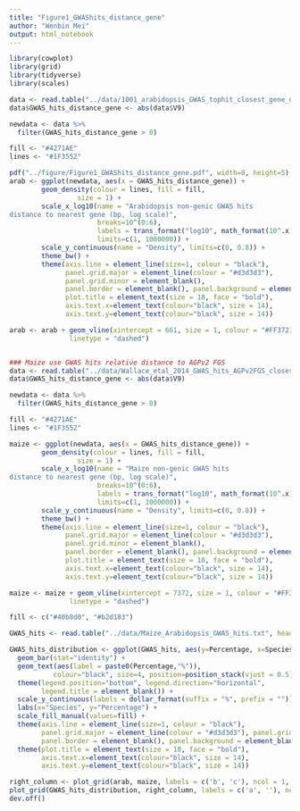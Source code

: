 ```yaml
---
title: "Figure1_GWAShits_distance_gene"
author: "Wenbin Mei"
output: html_notebook
---
```


```r
library(cowplot)
library(grid)
library(tidyverse)
library(scales)

data <- read.table("../data/1001_arabidopsis_GWAS_tophit_closest_gene_distance", header=FALSE)
data$GWAS_hits_distance_gene <- abs(data$V9)

newdata <- data %>% 
  filter(GWAS_hits_distance_gene > 0)

fill <- "#4271AE"
lines <- "#1F3552"

pdf("../figure/Figure1_GWAShits_distance_gene.pdf", width=8, height=5)
arab <- ggplot(newdata, aes(x = GWAS_hits_distance_gene)) +
        geom_density(colour = lines, fill = fill,
                 size = 1) +
        scale_x_log10(name = "Arabidopsis non-genic GWAS hits
distance to nearest gene (bp, log scale)",
                      breaks=10^(0:6),
                      labels = trans_format("log10", math_format(10^.x)),
                      limits=c(1, 1000000)) +
        scale_y_continuous(name = "Density", limits=c(0, 0.8)) +
        theme_bw() +
        theme(axis.line = element_line(size=1, colour = "black"),
              panel.grid.major = element_line(colour = "#d3d3d3"),
              panel.grid.minor = element_blank(),
              panel.border = element_blank(), panel.background = element_blank(),
              plot.title = element_text(size = 18, face = "bold"),
              axis.text.x=element_text(colour="black", size = 14),
              axis.text.y=element_text(colour="black", size = 14))

arab <- arab + geom_vline(xintercept = 661, size = 1, colour = "#FF3721",
               linetype = "dashed")


### Maize use GWAS hits relative distance to AGPv2 FGS
data <- read.table("../data/Wallace_etal_2014_GWAS_hits_AGPv2FGS_closest_gene_distance", header=FALSE)
data$GWAS_hits_distance_gene <- abs(data$V9)

newdata <- data %>% 
  filter(GWAS_hits_distance_gene > 0)

fill <- "#4271AE"
lines <- "#1F3552"

maize <- ggplot(newdata, aes(x = GWAS_hits_distance_gene)) +
        geom_density(colour = lines, fill = fill,
                 size = 1) +
        scale_x_log10(name = "Maize non-genic GWAS hits 
distance to nearest gene (bp, log scale)",
                      breaks=10^(0:6),
                      labels = trans_format("log10", math_format(10^.x)),
                      limits=c(1, 1000000)) +
        scale_y_continuous(name = "Density", limits=c(0, 0.8)) +
        theme_bw() +
        theme(axis.line = element_line(size=1, colour = "black"),
              panel.grid.major = element_line(colour = "#d3d3d3"),
              panel.grid.minor = element_blank(),
              panel.border = element_blank(), panel.background = element_blank(),
              plot.title = element_text(size = 18, face = "bold"),
              axis.text.x=element_text(colour="black", size = 14),
              axis.text.y=element_text(colour="black", size = 14))

maize <- maize + geom_vline(xintercept = 7372, size = 1, colour = "#FF3721",
               linetype = "dashed")

fill <- c("#40b8d0", "#b2d183")

GWAS_hits <- read.table("../data/Maize_Arabidopsis_GWAS_hits.txt", header=TRUE)

GWAS_hits_distribution <- ggplot(GWAS_hits, aes(y=Percentage, x=Species, fill=Position)) +
  geom_bar(stat="identity") +
  geom_text(aes(label = paste0(Percentage,"%")),
           colour="black", size=4, position=position_stack(vjust = 0.5)) +
  theme(legend.position="bottom", legend.direction="horizontal",
        legend.title = element_blank()) +
  scale_y_continuous(labels = dollar_format(suffix = "%", prefix = "")) +
  labs(x="Species", y="Percentage") +
  scale_fill_manual(values=fill) +
  theme(axis.line = element_line(size=1, colour = "black"),
        panel.grid.major = element_line(colour = "#d3d3d3"), panel.grid.minor = element_blank(),
        panel.border = element_blank(), panel.background = element_blank()) +
  theme(plot.title = element_text(size = 18, face = "bold"),
        axis.text.x=element_text(colour="black", size = 14),
        axis.text.y=element_text(colour="black", size = 14))

right_column <- plot_grid(arab, maize, labels = c('b', 'c'), ncol = 1, align = 'v')
plot_grid(GWAS_hits_distribution, right_column, labels = c('a', ''), ncol = 2, rel_widths = c(1, 1.3))
dev.off()
```

